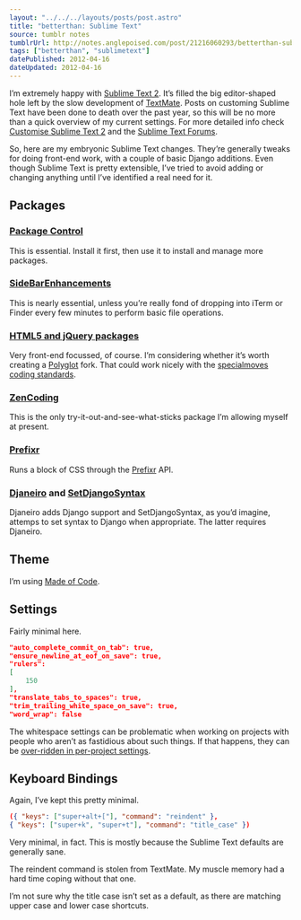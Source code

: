 ```yaml
---
layout: "../../../layouts/posts/post.astro"
title: "betterthan: Sublime Text"
source: tumblr notes
tumblrUrl: http://notes.anglepoised.com/post/21216060293/betterthan-sublime-text
tags: ["betterthan", "sublimetext"]
datePublished: 2012-04-16
dateUpdated: 2012-04-16
---
```


I’m extremely happy with [Sublime Text 2](http://www.sublimetext.com/). It’s filled the big editor-shaped hole left by the slow development of [TextMate](http://macromates.com/). Posts on customing Sublime Text have been done to death over the past year, so this will be no more than a quick overview of my current settings. For more detailed info check [Customise Sublime Text 2](http://rathersplendid.net/home/customise-sublime-text-2) and the [Sublime Text Forums](http://www.sublimetext.com/forum/).

So, here are my embryonic Sublime Text changes. They’re generally tweaks for doing front-end work, with a couple of basic Django additions. Even though Sublime Text is pretty extensible, I’ve tried to avoid adding or changing anything until I’ve identified a real need for it.

## Packages

### [Package Control](http://wbond.net/sublime_packages/package_control)

This is essential. Install it first, then use it to install and manage more packages.

### [SideBarEnhancements](https://github.com/titoBouzout/SideBarEnhancements)

This is nearly essential, unless you’re really fond of dropping into iTerm or Finder every few minutes to perform basic file operations.

### [HTML5 and jQuery packages](http://www.sublimetext.com/forum/viewtopic.php?f=5&t=2751)

Very front-end focussed, of course. I’m considering whether it’s worth creating a [Polyglot](http://dev.w3.org/html5/html-xhtml-author-guide/html-xhtml-authoring-guide.html) fork. That could work nicely with the [specialmoves coding standards](http://specialmoves.github.com/coding-standards-front-end/).

### [ZenCoding](http://code.google.com/p/zen-coding/wiki/SublimeTextZenCodingEn)

This is the only try-it-out-and-see-what-sticks package I’m allowing myself at present.

### [Prefixr](http://wbond.net/sublime_packages/prefixr)

Runs a block of CSS through the [Prefixr](http://prefixr.com/) API.

### [Djaneiro](https://github.com/squ1b3r/Djaneiro) and [SetDjangoSyntax](https://bitbucket.org/pjv/setdjangosyntax)

Djaneiro adds Django support and SetDjangoSyntax, as you’d imagine, attemps to set syntax to Django when appropriate. The latter requires Djaneiro.

## Theme

I’m using [Made of Code](http://madeofcode.com/posts/29-photo-my-new-textmate-theme-8220-made-of-code-8221-mdash-download-9-feb-2010-update-t).

## Settings

Fairly minimal here.

```json
"auto_complete_commit_on_tab": true,
"ensure_newline_at_eof_on_save": true,
"rulers":
[
    150
],
"translate_tabs_to_spaces": true,
"trim_trailing_white_space_on_save": true,
"word_wrap": false
```

The whitespace settings can be problematic when working on projects with people who aren’t as fastidious about such things. If that happens, they can be [over-ridden in per-project settings](http://www.sublimetext.com/docs/2/projects.html).

## Keyboard Bindings

Again, I’ve kept this pretty minimal.

```json
({ "keys": ["super+alt+["], "command": "reindent" },
{ "keys": ["super+k", "super+t"], "command": "title_case" })
```

Very minimal, in fact. This is mostly because the Sublime Text defaults are generally sane.

The reindent command is stolen from TextMate. My muscle memory had a hard time coping without that one.

I’m not sure why the title case isn’t set as a default, as there are matching upper case and lower case shortcuts.
